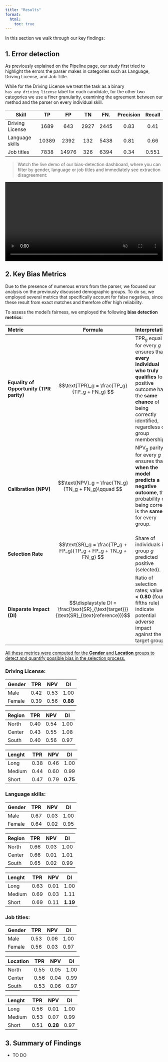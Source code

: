 ```yaml
---
title: "Results"
format:
  html:
    toc: true
---
```


In this section we walk through our key findings:

## 1. Error detection  
As previously explained on the Pipeline page, our study first tried to highlight the errors the parser makes in categories such as Language, Driving License, and Job Title.

While for the Driving License we treat the task as a binary `has_any_driving_license` label for each candidate, for the other two categories we use a finer granularity, examining the agreement between our method and the parser on every individual skill.


| Skill                   |    TP    |    FP      |    TN   |   FN.     |   Precision  |    Recall
|-------------------------|:--------:|:--------:  |:-------:|:---------:|:------------:|:----------:|
| Driving License         |    1689  |    643     |   2927  |   2445    |    0.83      |   0.41     | 
| Language skills         |    10389 |    2392    |   132   |   5438    |    0.81      |   0.66     |
| Job titles              |    7838  |    14976   |   326   |   6394    |    0.34      |   0.551    |



> Watch the live demo of our bias-detection dashboard, where you can filter by gender, language or job titles and immediately see extraction disagreement:


<video src="../pages/media/hiring_app.mov" width="100%" autoplay loop muted></video>



## 2. Key Bias Metrics 

Due to the presence of numerous errors from the parser, we focused our analysis on the previously discussed demographic groups. To do so, we employed several metrics that specifically account for false negatives, since these result from exact matches and therefore offer high reliability. 

To assess the model’s fairness, we employed the following **bias detection metrics**:

| Metric | Formula | Interpretation |
|:--------|:---------:|:----------------|
| **Equality of Opportunity&nbsp;(TPR parity)**| $$\text{TPR}_g = \frac{TP_g}{TP_g + FN_g} $$ | $\text{TPR}_g$ equal for every $g$ ensures that **every individual who truly qualifies** for a positive outcome has the **same chance** of being correctly identified, regardless of group membership. |
| <br> **Calibration&nbsp;\(NPV\)** | $$\text{NPV}_g = \frac{TN_g}{TN_g + FN_g}\qquad $$ | $\text{NPV}_g$ parity for every $g$ ensures that **when the model predicts a negative outcome**, the probability of being correct is the **same** for every group. |
| <br> **Selection Rate** | $$\text{SR}_g = \frac{TP_g + FP_g}{TP_g + FP_g + TN_g + FN_g} $$ | <br> Share of individuals in group $g$ predicted positive (selected). |
| <br> **Disparate Impact (DI)** | $$\displaystyle DI = \frac{\text{SR}_{\text{target}}}{\text{SR}_{\text{reference}}}$$ | Ratio of selection rates; values **\< 0.80** (four-fifths rule) indicate potential adverse impact against the target group. |



<u>All these metrics were computed for the **Gender** and **Location** groups to detect and quantify possible bias in the selection process.</u>



### Driving License:


| Gender             |    TPR      |    NPV      |      DI     |  
|:-------------------|:-----------:|:-----------:|:-----------:|
| Male               |    0.42     |    0.53     |    1.00     | 
| Female             |    0.39     |    0.56     |    **0.88** |  


| Region             |    TPR      |    NPV      |    DI       |  
|:-------------------|:-----------:|:-----------:|:-----------:|
| North              |    0.40     |    0.54     |   1.00      | 
| Center             |    0.43     |    0.55     |   1.08      | 
| South              |    0.40     |    0.56     |   0.97      | 



| Lenght             |    TPR      |    NPV      |    DI       |  
|:-------------------|:-----------:|:-----------:|:-----------:|
| Long               |    0.38     |    0.46     |   1.00      | 
| Medium             |    0.44     |    0.60     |   0.99      | 
| Short              |    0.47     |    0.79     |   **0.75**  | 


### Language skills:

| Gender             |    TPR      |    NPV      |      DI     |  
|:-------------------|:-----------:|:-----------:|:-----------:|
| Male               |    0.67     |    0.03     |    1.00     | 
| Female             |    0.64     |    0.02     |    0.95     |  


| Region            |    TPR   |    NPV  |    DI   |  
|:------------------|:--------:|:-------:|:-------:|
| North             |    0.66  |    0.03 |   1.00  | 
| Center            |    0.66  |    0.01 |   1.01  | 
| South             |    0.65  |    0.02 |   0.99  | 



| Lenght            |    TPR   |    NPV   |    DI       |  
|:------------------|:--------:|:--------:|:-----------:|
| Long              |    0.63  |    0.01  |   1.00      | 
| Medium            |    0.69  |    0.03  |   1.11      | 
| Short             |    0.69  |    0.11  |   **1.19**  | 


### Job titles:

| Gender            |    TPR     |    NPV     |      DI    |  
|:------------------|:----------:|:----------:|:----------:|
| Male              |    0.53    |    0.06    |    1.00    | 
| Female            |    0.56    |    0.03    |    0.97    |  


| Location         |    TPR   |    NPV  |    DI   |  
|:-----------------|:--------:|:-------:|:-------:|
| North            |    0.55  |    0.05 |   1.00  | 
| Center           |    0.56  |    0.04 |   0.99  | 
| South            |    0.53  |    0.06 |   0.97  | 



| Lenght            |    TPR   |    NPV       |    DI       |  
|:------------------|:--------:|:------------:|:-----------:|
| Long              |    0.56  |    0.01      |   1.00      | 
| Medium            |    0.53  |    0.07      |   0.99      | 
| Short             |    0.51  |    **0.28**  |   0.97      |  




## 3. Summary of Findings  
- TO DO




